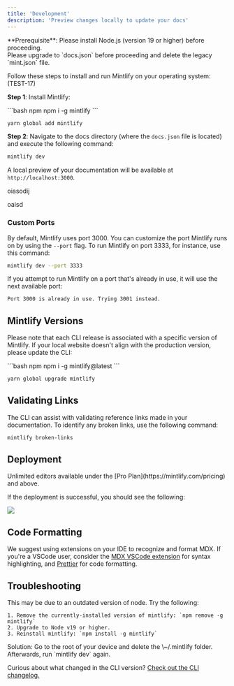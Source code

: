 ```yaml
---
title: 'Development'
description: 'Preview changes locally to update your docs'
---
```


<Info>
  **Prerequisite**: Please install Node.js (version 19 or higher) before proceeding. <br />
  Please upgrade to `docs.json` before proceeding and delete the legacy `mint.json` file.
</Info>

Follow these steps to install and run Mintlify on your operating system: (TEST-17)

**Step 1**: Install Mintlify:

<CodeGroup>
  ```bash npm
  npm i -g mintlify
  ```

  ```bash yarn
  yarn global add mintlify
  ```
</CodeGroup>

**Step 2**: Navigate to the docs directory (where the `docs.json` file is located) and execute the following command:

```bash
mintlify dev
```

A local preview of your documentation will be available at `http://localhost:3000`.

<Card title="New Card" icon="bolt">
  oiasodij

  oaisd
</Card>

### Custom Ports

By default, Mintlify uses port 3000. You can customize the port Mintlify runs on by using the `--port` flag. To run Mintlify on port 3333, for instance, use this command:

```bash
mintlify dev --port 3333
```

If you attempt to run Mintlify on a port that's already in use, it will use the next available port:

```md
Port 3000 is already in use. Trying 3001 instead.
```

## Mintlify Versions

Please note that each CLI release is associated with a specific version of Mintlify. If your local website doesn't align with the production version, please update the CLI:

<CodeGroup>
  ```bash npm
  npm i -g mintlify@latest
  ```

  ```bash yarn
  yarn global upgrade mintlify
  ```
</CodeGroup>

## Validating Links

The CLI can assist with validating reference links made in your documentation. To identify any broken links, use the following command:

```bash
mintlify broken-links
```

## Deployment

<Tip>
  Unlimited editors available under the [Pro
  Plan](https://mintlify.com/pricing) and above.
</Tip>

If the deployment is successful, you should see the following:

<Frame>
  <img src="https://github.com/edgarlr/mintlify-docs/blob/main//images/checks-passed.png?raw=true" />
</Frame>

## Code Formatting

We suggest using extensions on your IDE to recognize and format MDX. If you're a VSCode user, consider the [MDX VSCode extension](https://marketplace.visualstudio.com/items?itemName=unifiedjs.vscode-mdx) for syntax highlighting, and [Prettier](https://marketplace.visualstudio.com/items?itemName=esbenp.prettier-vscode) for code formatting.

## Troubleshooting

<AccordionGroup>
  <Accordion title="Error: Could not load the &#x22;sharp&#x22; module using the darwin-arm64 runtime">
    This may be due to an outdated version of node. Try the following:

    1. Remove the currently-installed version of mintlify: `npm remove -g mintlify`
    2. Upgrade to Node v19 or higher.
    3. Reinstall mintlify: `npm install -g mintlify`
  </Accordion>

  <Accordion title="Issue: Encountering an unknown error">
    Solution: Go to the root of your device and delete the \~/.mintlify folder. Afterwards, run `mintlify dev` again.
  </Accordion>
</AccordionGroup>

Curious about what changed in the CLI version? [Check out the CLI changelog.](https://www.npmjs.com/package/mintlify?activeTab=versions)
